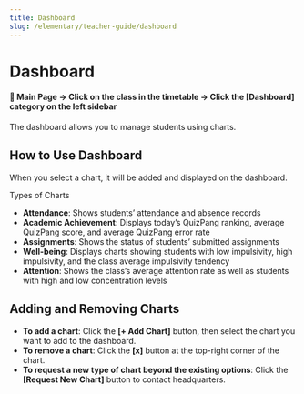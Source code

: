 ```yaml
---
title: Dashboard
slug: /elementary/teacher-guide/dashboard
---
```



# Dashboard

#### 📍 Main Page → Click on the class in the timetable → Click the [Dashboard] category on the left sidebar

The dashboard allows you to manage students using charts.

## How to Use Dashboard

When you select a chart, it will be added and displayed on the dashboard.

Types of Charts

- **Attendance**: Shows students’ attendance and absence records
- **Academic Achievement**: Displays today’s QuizPang ranking, average QuizPang score, and average QuizPang error rate
- **Assignments**: Shows the status of students’ submitted assignments
- **Well-being**: Displays charts showing students with low impulsivity, high impulsivity, and the class average impulsivity tendency
- **Attention**: Shows the class’s average attention rate as well as students with high and low concentration levels

## Adding and Removing Charts

- **To add a chart**: Click the **[+ Add Chart]** button, then select the chart you want to add to the dashboard.
- **To remove a chart**: Click the **[x]** button at the top-right corner of the chart.
- **To request a new type of chart beyond the existing options**: Click the **[Request New Chart]** button to contact headquarters.

